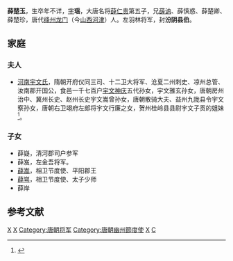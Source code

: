 '''薛楚玉'''，生卒年不详，[[表字|字]]'''瑶'''，大唐名将[[薛仁贵|薛仁贵]]第五子，兄[[薛讷|薛讷]]、薛慎惑、薛楚卿、薛楚珍，唐代[[绛州|绛州]][[禹门口|龙门]]（今[[山西|山西]][[河津|河津]]）人。左羽林将军，封'''汾阴县伯'''。

==家庭==
===夫人===
*[[河南宇文氏|河南宇文氏]]，隋朝开府仪同三司、十二卫大将军、沧夏二州刺史、凉州总管、汝南郡开国公，食邑一千七百户[[宇文神庆|宇文神庆]]五代孙女，宇文雅玄孙女，唐朝房州治中、冀州长史、赵州长史宇文嵩曾孙女，唐朝散骑大夫、益州九陇县令宇文察孙女，唐朝右卫翊府左郎将宇文行廉之女，贺州桂岭县县尉宇文子贡的姐妹<ref>{{Citation| last=| first=| author-link=| year=2014年| title=《唐《宇文子贡墓志》考释》| periodical=《碑林集刊)》| volume=| issue=00期| pages=57-59| url=http://www.cnki.com.cn/Article/CJFDTotal-BLJK200400009.htm| doi=| oclc=| accessdate=2019-02-10| archive-date=2019-02-12| archive-url=https://web.archive.org/web/20190212011908/http://www.cnki.com.cn/Article/CJFDTotal-BLJK200400009.htm| dead-url=no}}</ref>。

===子女===
*薛嶷，清河郡司户参军
*薛岌，左金吾将军。
*[[薛嵩|薛嵩]]，相卫节度使、平阳郡王
*[[薛㟧|薛㟧]]，相卫节度使、太子少师
*薛岸

==参考文献==
{{reflist}}

[[Category:生年不詳|X]]
[[Category:卒年不詳|X]]
[[Category:唐朝将军|Category:唐朝将军]]
[[Category:唐朝幽州節度使|Category:唐朝幽州節度使]]
[[Category:唐朝县伯|X]]
[[Category:河东薛氏|C]]